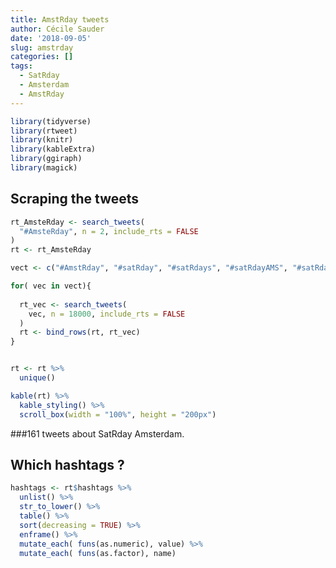 ```yaml
---
title: AmstRday tweets
author: Cécile Sauder
date: '2018-09-05'
slug: amstrday
categories: []
tags:
  - SatRday
  - Amsterdam
  - AmstRday
---
```


```r
library(tidyverse)
library(rtweet)
library(knitr)
library(kableExtra)
library(ggiraph)
library(magick)
```

## Scraping the tweets


```r
rt_AmsteRday <- search_tweets(
  "#AmsteRday", n = 2, include_rts = FALSE
)
rt <- rt_AmsteRday

vect <- c("#AmstRday", "#satRday", "#satRdays", "#satRdayAMS", "#satRdaysAMS")

for( vec in vect){
  
  rt_vec <- search_tweets(
    vec, n = 18000, include_rts = FALSE
  )
  rt <- bind_rows(rt, rt_vec)
}


rt <- rt %>% 
  unique()

kable(rt) %>%
  kable_styling() %>%
  scroll_box(width = "100%", height = "200px")
```

###161 tweets about SatRday Amsterdam.

## Which hashtags ?

```r
             
hashtags <- rt$hashtags %>% 
  unlist() %>% 
  str_to_lower() %>%
  table() %>% 
  sort(decreasing = TRUE) %>% 
  enframe() %>%
  mutate_each( funs(as.numeric), value) %>%
  mutate_each( funs(as.factor), name) 

```